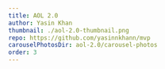 ```yaml
---
title: AOL 2.0
author: Yasin Khan
thumbnail: ./aol-2.0-thumbnail.png
repo: https://github.com/yasinnkhann/mvp
carouselPhotosDir: aol-2.0/carousel-photos
order: 3
---
```


<!-- // import photo1 from '../aol-2.0/carousel-photos/2022-05-01_16-25-47.png';
// import photo2 from '../aol-2.0/carousel-photos/2022-05-01_16-28-25.png';
// import photo3 from '../aol-2.0/carousel-photos/2022-05-01_16-28-50.png';

// export const images = [photo1, photo2, photo3]; -->

<!-- {/* <Carousel images={images} /> */} -->
